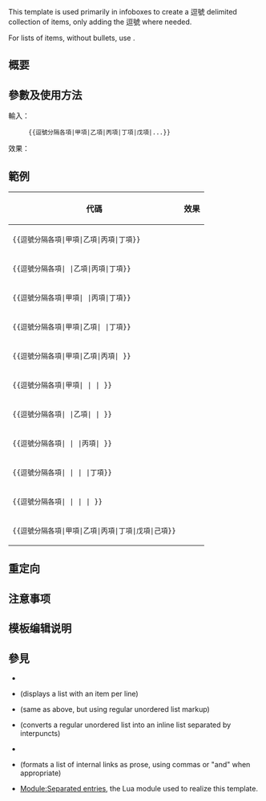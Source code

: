 <includeonly><!-- 在這裡加入模板的保護標識 --></includeonly><noinclude>{{Documentation subpage}}</noinclude>
<!-- 在本行下編輯模板說明 -->
{{Hatnote|本模板不是{{tl|頓號分隔各項}}。}}
{{Lua|Module:Separated entries}}
<!-- PLEASE ADD CATEGORIES WHERE INDICATED AT THE BOTTOM OF THIS PAGE -->
This template is used primarily in infoboxes to create a 逗號 delimited collection of items, only adding the 逗號 where needed.

For lists of items, without bullets, use {{tl|plainlist}}.

== 概要 ==

== 參數及使用方法 ==
輸入：
:<code><nowiki>{{逗號分隔各項|甲項|乙項|丙項|丁項|戊項|...}}</nowiki></code>
效果：
:{{逗號分隔各項|甲項|乙項|丙項|丁項|戊項|...}}

== 範例 ==
{| class="wikitable"
! 代碼 !! 效果
|-
| <code><nowiki>{{逗號分隔各項|甲項|乙項|丙項|丁項}}</nowiki></code> || {{逗號分隔各項|甲項|乙項|丙項|丁項}}
|-
| <code><nowiki>{{逗號分隔各項| |乙項|丙項|丁項}}</nowiki></code> || {{逗號分隔各項| |乙項|丙項|丁項}}
|-
| <code><nowiki>{{逗號分隔各項|甲項| |丙項|丁項}}</nowiki></code> || {{逗號分隔各項|甲項| |丙項|丁項}}
|-
| <code><nowiki>{{逗號分隔各項|甲項|乙項| |丁項}}</nowiki></code> || {{逗號分隔各項|甲項|乙項| |丁項}}
|-
| <code><nowiki>{{逗號分隔各項|甲項|乙項|丙項| }}</nowiki></code> || {{逗號分隔各項|甲項|乙項|丙項| }}
|-
| <code><nowiki>{{逗號分隔各項|甲項| | | }}</nowiki></code> || {{逗號分隔各項|甲項| | | }}
|-
| <code><nowiki>{{逗號分隔各項| |乙項| | }}</nowiki></code> || {{逗號分隔各項| |乙項| | }}
|-
| <code><nowiki>{{逗號分隔各項| | |丙項| }}</nowiki></code> || {{逗號分隔各項| | |丙項| }}
|-
| <code><nowiki>{{逗號分隔各項| | | |丁項}}</nowiki></code> || {{逗號分隔各項| | | |丁項}}
|-
| <code><nowiki>{{逗號分隔各項| | | | }}</nowiki></code> || {{逗號分隔各項| | | | }}
|-
| <code><nowiki>{{逗號分隔各項|甲項|乙項|丙項|丁項|戊項|己項}}</nowiki></code> || {{逗號分隔各項|甲項|乙項|丙項|丁項|戊項|己項}}
|}

== 重定向 ==

== 注意事项 ==

== 模板编辑说明 ==

== 參見 ==
* {{tl|頓號分隔各項}}
* {{tl|br separated entries}} (displays a list with an item per line)
* {{tl|plainlist}} (same as above, but using regular unordered list markup)
* {{tl|flatlist}} (converts a regular unordered list into an inline list separated by interpuncts)
* {{tl|multi-column numbered list}}
* {{tl|pagelist}} (formats a list of internal links as prose, using commas or "and" when appropriate)
* [[Module:Separated entries]], the Lua module used to realize this template.

<includeonly>{{sandbox other||
<!-- 本行下加入模板的分類，跨維基連結加入Wikidata（參見[[Wikipedia:Wikidata]]） -->
[[Category:列表格式模板]]
}}</includeonly>